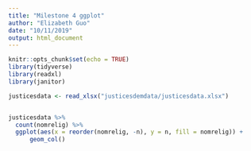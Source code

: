 ```yaml
---
title: "Milestone 4 ggplot"
author: "Elizabeth Guo"
date: "10/11/2019"
output: html_document
---
```


```r
knitr::opts_chunk$set(echo = TRUE)
library(tidyverse)
library(readxl)
library(janitor)
```


```r

justicesdata <- read_xlsx("justicesdemdata/justicesdata.xlsx")


justicesdata %>% 
  count(nomrelig) %>% 
  ggplot(aes(x = reorder(nomrelig, -n), y = n, fill = nomrelig)) +
      geom_col()

```



